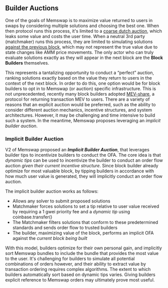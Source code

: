 ## Builder Auctions

One of the goals of Memswap is to maximize value returned to users in swaps by considering multiple solutions and choosing the best one. When then protocol runs this process, it's limited to a [coarse dutch auction](/order-flow-auctions/protoco-auction), which leaks some value and costs the user time. When a neutral 3rd party (matchmaker) runs this process, they are limited to simulating solutions [against the previous block](/order-flow-auctions/matchmaker-auctions), which may not represent the true value due to state changes like AMM price movements. The only actor who can truly evaluate solutions exactly as they will appear in the next block are the **Block Builders** themselves.

This represents a tantalizing opportunity to conduct a “perfect” auction, ranking solutions exactly based on the value they return to users in the context of the next block. In order to do this, one option would be for block builders to opt in to Memswap (or auction) specific infrastructure. This is not unprecedented, recently many block builders adopted [MEV-share](https://docs.flashbots.net/flashbots-protect/mev-share), a protocol for returning transaction MEV to users. There are a variety of reasons that an explicit auction would be preferred, such as the ability to consider different auction mechanics, incentive structures, and system architectures. However, it may be challenging and time intensive to build such a system. In the meantime, Memswap proposes leveraging an _implicit builder auction_.

### Implicit Builder Auction

V2 of Memswap proposed an **_Implicit Builder Auction_**, that leverages builder tips to incentivize builders to conduct the OFA. The core idea is that _dynamic tips_ can be used to incentivize the builder to conduct an order flow auction _given their current incentive structure_. Since block builder already optimize for most valuable block, by tipping builders in accordance with how much user value is generated, they will implicitly conduct an order flow auction.

The implicit builder auction works as follows:

- Allows any solver to submit proposed solutions
- Matchmaker forces solutions to set a tip relative to user value received by requiring a 1 gwei priority fee and a _dynamic tip_ using coinbase.transfer()
- The Matchmaker filters solutions that conform to these predetermined standards and sends order flow to trusted builders
- The builder, maximizing value of the block, performs an implicit OFA against the _current block being built_

With this model, builders optimize for their own personal gain, and implicitly sort Memswap bundles to include the bundle that provides the most value to the user. It's challenging for builders to simulate all potential combinations of orders however, and their ability to extract value by transaction ordering requires complex algorithms. The extent to which builders automatically sort based on dynamic tips varies. Giving builders explicit reference to Memswap orders may ultimately prove most useful.
